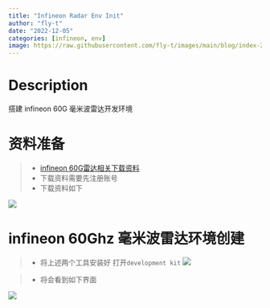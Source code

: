 ```yaml
---
title: "Infineon Radar Env Init"
author: "fly-t"
date: "2022-12-05" 
categories: [infineon, env]
image: https://raw.githubusercontent.com/fly-t/images/main/blog/index-2022-12-05-15-03-28.png
---
```


# Description
搭建 infineon 60G 毫米波雷达开发环境


# 资料准备

> - [infineon 60G雷达相关下载资料](https://www.infineon.com/cms/en/product/sensor/radar-sensors/radar-sensors-for-iot/60ghz-radar/#!applications)
> - 下载资料需要先注册账号
> - 下载资料如下

![](https://raw.githubusercontent.com/fly-t/images/main/blog/index-2022-12-05-16-37-12.png)


#  infineon 60Ghz 毫米波雷达环境创建
> - 将上述两个工具安装好
打开`development kit`
![](https://raw.githubusercontent.com/fly-t/images/main/blog/index-2022-12-05-16-39-38.png)

>- 将会看到如下界面

![](https://raw.githubusercontent.com/fly-t/images/main/blog/index-2022-12-05-16-47-50.png)

